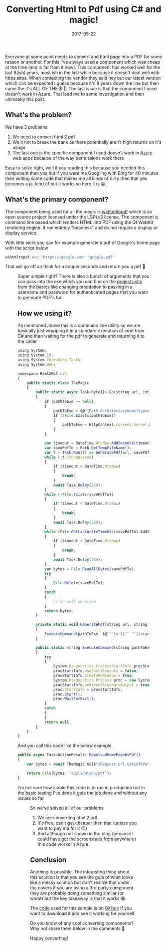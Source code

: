 ﻿---
title: 'Converting Html to Pdf using C# and magic!'
date: 2017-05-22
tags: ['Azure', 'Just Coding', 'GitHub Projects', 'Pdf-to-Html']
draft: false
summary: 'Everyone at some point needs to convert and html page into a PDF for some reason or another. For this I''ve always used a component which was cheap at the time (and is far from it now). This component has worked well for the last 8(ish) years, most ish in the last while because it doesn''t deal well with https sites. When contacting the vendor they said hey but our latest version which can be expected I guess because it''s 8 years down the line but then came the it''s ALL OF THE $ . The last issue is that the component I used doesn''t work in Azure. That lead me to some investigation and then ultimately this post.'
---


Everyone at some point needs to convert and html page into a PDF for some reason or another. For this I've always used a component which was cheap at the time (and is far from it now). This component has worked well for the last 8(ish) years, most ish in the last while because it doesn't deal well with https sites. When contacting the vendor they said hey but our latest version which can be expected I guess because it's 8 years down the line but then came the it's ALL OF THE $ 🙂. The last issue is that the component I used doesn't work in Azure. That lead me to some investigation and then ultimately this post.
 
## What's the problem?
 
We have 3 problems 
 
1. We need to convert html 2 pdf
2. We it not to break the bank as there potentially aren't high returns on it's usage
3. The last one is the specific component I used doesn't work in [Azure](https://go.beeming.net/1jyem8b) web apps because of the way permissions work there

Easy to solve right, well if you reading this because you needed this component then yes but if you were me Googling with Bing for 40 minutes then writing some code that makes me all kinds of dirty then that yes becomes a ja, kind of but it works so here it is 😁.
 
## What's the primary component?
 
The component being used for all the magic is [wkhtmltopdf](https://wkhtmltopdf.org/) which is an open source project licensed under the LGPLv3 license. The component is command line based which renders HTML into PDF using the Qt WebKit rendering engine. It run entirely "headless" and do not require a display or display service.
 
With little work you can for example generate a pdf of Google's home page with the script below


```javascript
wkhtmltopdf.exe "https://google.com" "google.pdf"
```


That will go off an think for a couple seconds and return you a pdf 🙂
 
<Figure key="/images/fefb7f78c98a488d8523b530d999e313.png" src="/images/fefb7f78c98a488d8523b530d999e313.png" alt="PDF generated from Google homepage using wkhtmltopdf" width="0" height="0" caption="Sample PDF of Google homepage created by wkhtmltopdf" />
 
Super simple right? There is also a bunch of arguments that you can pass into the exe which you can find on the [projects site](https://wkhtmltopdf.org/usage/wkhtmltopdf.txt) from the basics like changing orientation to passing in a username and password for authenticated pages that you want to generate PDF's for.
 
## How we using it?
 
As mentioned above this is a command line utility so we are basically just wrapping it in a standard execution of cmd from C# and then waiting for the pdf to generate and returning it to the caller.


```javascript
using System;
using System.IO;
using System.Threading.Tasks;
using System.Web;

namespace Html2Pdf.Lib
{
    public static class TheMagic
    {
        public static async Task<byte[]> Go(string url, int timeoutInSeconds = 30, string pathToExe = null)
        {
            if (pathToExe == null)
            {
                pathToExe = $@"{Path.GetDirectoryName(typeof(TheMagic).Assembly.Location)}\wkhtmltopdf.exe";
                if (!File.Exists(pathToExe))
                {
                    pathToExe = HttpContext.Current.Server.MapPath("~/bin/wkhtmltopdf.exe");
                }
            }

            var timeout = DateTime.UtcNow.AddSeconds(timeoutInSeconds);
            var savePdfTo = Path.GetTempFileName();
            var t = Task.Run(() => GeneratePdf(url, savePdfTo, pathToExe));
            while (!t.IsCompleted)
            {
                if (timeout < DateTime.UtcNow)
                {
                    break;
                }
                await Task.Delay(250);
            }
            while (!File.Exists(savePdfTo))
            {
                if (timeout < DateTime.UtcNow)
                {
                    break;
                }
                await Task.Delay(250);
            }
            while (File.GetLastWriteTimeUtc(savePdfTo).AddSeconds(2) >= DateTime.UtcNow)
            {
                if (timeout < DateTime.UtcNow)
                {
                    break;
                }
                await Task.Delay(250);
            }
            var bytes = File.ReadAllBytes(savePdfTo);
            try
            {
                File.Delete(savePdfTo);
            }
            catch
            {
                // oh well we tried
            }
            return bytes;
        }

        private static void GeneratePdf(string url, string targetLocation, string pathToExe)
        {
            ExecuteCommand(pathToExe, $@"""{url}"" ""{targetLocation}""");
        }

        public static string ExecuteCommand(string pathToExe, string args)
        {
            try
            {
                System.Diagnostics.ProcessStartInfo procStartInfo = new System.Diagnostics.ProcessStartInfo(pathToExe, args);
                procStartInfo.UseShellExecute = false;
                procStartInfo.CreateNoWindow = true;
                System.Diagnostics.Process proc = new System.Diagnostics.Process();
                procStartInfo.RedirectStandardOutput = true;
                proc.StartInfo = procStartInfo;
                proc.Start();
                proc.WaitForExit();
            }
            catch
            {
            }
            return null;
        }
    }
}
```


And you call this code like the below example.


```javascript
public async Task<ActionResult> DownloadHomePageAsPdf()
{
    var bytes = await TheMagic.Go($"{Request.Url.GetLeftPart(UriPartial.Authority)}/Home");

    return File(bytes, "application/pdf");
}
```


I'm not sure how stable this code is to run in production but in the basic testing I've done it gets the job done and without any issues so far
 
<Figure key="/images/f12c9e84888f4bb682d0ca6b6c59a081.png" src="/images/f12c9e84888f4bb682d0ca6b6c59a081.png" alt="Sample PDF generated by the C# code" width="0" height="0" caption="Example PDF generated by the C# wrapper for wkhtmltopdf" />
 
So we've solved all of our problems
 
1. We are converting html 2 pdf
2. It's free, can't get cheaper then that (unless you want to pay me for it 😜)
3. And although not shown in the blog (because I could have got the screenshots from anywhere) this code works in Azure.

## Conclusion
 
Anything is possible. The interesting thing about this solution is that you see the guts of what looks like a messy solution but don't realize that under the covers if you are using a 3rd party component they are probably doing something similar (or worst) but the key takeaway is that it works 😁. 
 
The [code](https://go.beeming.net/2q4E50H) used for this sample is on [GitHub](https://go.beeming.net/1PnPzPb) if you want to download it and see it working for yourself.
 
Do you know of any cool converting components? Why not share them below in the comments 🙂
 
Happy converting!

